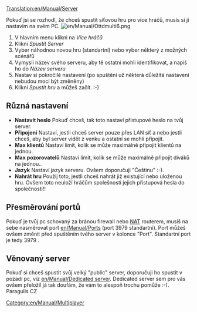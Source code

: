 [[Translation:en/Manual/Server]]

Pokuď jsi se rozhodl, že chceš spustit síťovou hru pro více hráčů, musís si ji nastavim na svém PC.
[[File:en/Manual/Ottdmulti6.png|right]]
#V hlavním menu klikni na ''Více hráčů''
#Klikni ''Spustit Server''
#Vyber náhodnou novou hru (standartní) nebo vyber některý z možných scénářů
#Vymysli název svého serveru, aby tě ostatní mohli identifikovat, a napiš ho do ''Název serveru''
#Nastav si pokročilé nastavení (po spuštění už některá důležítá nastavení nebudou moci být změněny)
#Klikni ''Spustit hru'' a můžeš začít. :-)

==Různá nastavení==
*'''Nastavit heslo''' Pokuď chceš, tak toto nastaví přistupové heslo na tvůj server.
*'''Připojení''' Nastaví, jestli chceš server pouze přes LAN síť a nebo jestli chceš, aby byl server vidět z venku a ostatní se mohli připojit.
*'''Max klientů''' Nastaví limit, kolik se může maximálně připojit klientů na jednou.
*'''Max pozorovatelů''' Nastaví limit, kolik se může maximálně připojit diváků na jednou..
*'''Jazyk''' Nastaví jazyk serveru. Ovšem doporučuji "Češtinu" :-).
*'''Nahrát hru''' Použij toto, jestli chceš nahrát již existující nebo uloženou hru. Ovšem toto neuloží hráčům spolešností jejich přistupová hesla do společnosti!!

==Přesměrování portů==
Pokuď je tvůj pc schovaný za bránou firewall nebo [https://www.wikipedia.org/wiki/Network_address_translation NAT] routerem, musíš na sebe nasměrovat port [[en/Manual/Port]]s (port 3979 standartní).
Port můžeš ovšem změnit před spuštěním tvého server v kolonce "Port". Standartní port je tedy 3979 .

==Věnovaný server==
Pokuď si chceš spustit svůj velký "public" server, doporučuji ho spustit v pozadí pc, viz [[en/Manual/Dedicated server]]. Dedicated server sem pro vás ovšem přeložil já tak doufám, že vám to alespoň trochu pomůže :-). Paragulis CZ

[[Category:en/Manual/Multiplayer]]
